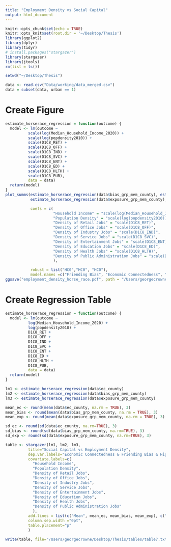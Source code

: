 ```yaml
---
title: "Employment Density vs Social Capital"
output: html_document
---
```


```r
knitr::opts_chunk$set(echo = TRUE)
knitr::opts_knit$set(root.dir = '~/Desktop/Thesis')
library(ggplot2)
library(dplyr)
library(tidyr)
# install.packages("stargazer")
library(stargazer)
library(jtools)
rm(list = ls())

setwd("~/Desktop/Thesis")

data <- read.csv("Data/working/data_merged.csv")
data = subset(data, urban == 1)
```

# Create Figure
```r
estimate_horserace_regression = function(outcome) {
  model <- lm(outcome ~
          scale(log(Median_Household_Income_2020)) +
          scale(log(popdensity2010)) +
          scale(D1C8_RET) +
          scale(D1C8_OFF) +
          scale(D1C8_IND) +
          scale(D1C8_SVC) +
          scale(D1C8_ENT) +
          scale(D1C8_ED) +
          scale(D1C8_HLTH) + 
          scale(D1C8_PUB),
          data = data)
  return(model)
}
plot_summs(estimate_horserace_regression(data$bias_grp_mem_county), estimate_horserace_regression(data$ec_county),
           estimate_horserace_regression(data$exposure_grp_mem_county),

           coefs = c(
                     "Household Income" = "scale(log(Median_Household_Income_2020))",
                     "Population Density" = "scale(log(popdensity2010))",
                     "Density of Retail Jobs" = "scale(D1C8_RET)",
                     "Density of Office Jobs" = "scale(D1C8_OFF)",
                     "Density of Industry Jobs" = "scale(D1C8_IND)",
                     "Density of Service Jobs" = "scale(D1C8_SVC)",
                     "Density of Entertainment Jobs" = "scale(D1C8_ENT)",
                     "Density of Education Jobs" = "scale(D1C8_ED)",
                     "Density of Health Jobs" = "scale(D1C8_HLTH)",
                     "Density of Public Administration Jobs" = "scale(D1C8_PUB)"
                     ),

           robust = list("HC0","HC0", "HC0"),
           model.names =c("Friending Bias", "Economic Connectedness", "Exposure"))
ggsave("employment_density_horse_race.pdf", path = "/Users/georgecrowne/Desktop/Thesis/figs")
```

# Create Regression Table
```r
estimate_horserace_regression = function(outcome) {
  model <- lm(outcome ~
          log(Median_Household_Income_2020) +
          log(popdensity2010) +
          D1C8_RET +
          D1C8_OFF +
          D1C8_IND +
          D1C8_SVC +
          D1C8_ENT +
          D1C8_ED +
          D1C8_HLTH + 
          D1C8_PUB,
          data = data)
  return(model)
}

lm1 <- estimate_horserace_regression(data$ec_county)
lm2 <- estimate_horserace_regression(data$bias_grp_mem_county)
lm3 <- estimate_horserace_regression(data$exposure_grp_mem_county)

mean_ec <- round(mean(data$ec_county, na.rm = TRUE), 3)
mean_bias <- round(mean(data$bias_grp_mem_county, na.rm = TRUE), 3)
mean_exp <- round(mean(data$exposure_grp_mem_county, na.rm = TRUE), 3)

sd_ec <- round(sd(data$ec_county, na.rm=TRUE), 3)
sd_bias <- round(sd(data$bias_grp_mem_county, na.rm=TRUE), 3)
sd_exp <- round(sd(data$exposure_grp_mem_county, na.rm=TRUE), 3)

table <- stargazer(lm1, lm2, lm3, 
          title="Social Capital vs Employment Density",
          dep.var.labels="Economic Connectedness & Friending Bias & High-SES Exposure",
          covariate.labels=c(
            "Household Income",
            "Population Density",
            "Density of Retail Jobs",
            "Density of Office Jobs",
            "Density of Industry Jobs",
            "Density of Service Jobs",
            "Density of Entertainment Jobs",
            "Density of Education Jobs",
            "Density of Health Jobs",
            "Density of Public Administration Jobs"
            ),
          add.lines = list(c("Mean", mean_ec, mean_bias, mean_exp), c("Std. Dev", sd_ec, sd_bias, sd_exp)),
          column.sep.width ="0pt",
          table.placement="p"
          )

write(table, file="/Users/georgecrowne/Desktop/Thesis/tables/table7.txt")
```

